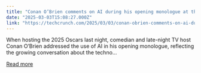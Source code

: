 ```yaml
---
title: "Conan O’Brien comments on AI during his opening monologue at the Oscars"
date: "2025-03-03T15:08:27.000Z"
link: "https://techcrunch.com/2025/03/03/conan-obrien-comments-on-ai-during-his-opening-monologue-at-the-oscars/"
---
```


When hosting the 2025 Oscars last night, comedian and late-night TV host Conan O&#8217;Brien&#160;addressed the use of AI in his opening monologue, reflecting the growing conversation about the techno...

[Read more](https://techcrunch.com/2025/03/03/conan-obrien-comments-on-ai-during-his-opening-monologue-at-the-oscars/)
